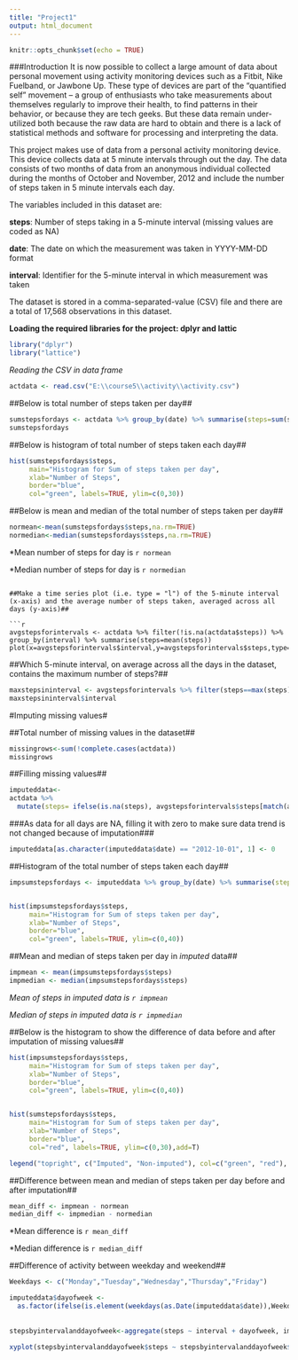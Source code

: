 ---
title: "Project1"
output: html_document
---

```{r setup, include=FALSE}
knitr::opts_chunk$set(echo = TRUE)
```

###Introduction
It is now possible to collect a large amount of data about personal movement using activity monitoring devices such as a Fitbit, Nike Fuelband, or Jawbone Up. These type of devices are part of the “quantified self” movement – a group of enthusiasts who take measurements about themselves regularly to improve their health, to find patterns in their behavior, or because they are tech geeks. But these data remain under-utilized both because the raw data are hard to obtain and there is a lack of statistical methods and software for processing and interpreting the data.

This project makes use of data from a personal activity monitoring device. This device collects data at 5 minute intervals through out the day. The data consists of two months of data from an anonymous individual collected during the months of October and November, 2012 and include the number of steps taken in 5 minute intervals each day.

The variables included in this dataset are:

**steps**: Number of steps taking in a 5-minute interval (missing values are coded as NA)

**date**: The date on which the measurement was taken in YYYY-MM-DD format

**interval**: Identifier for the 5-minute interval in which measurement was taken

The dataset is stored in a comma-separated-value (CSV) file and there are a total of 17,568 observations in this dataset.


**Loading the required libraries for the project: dplyr and lattic**
```{r}
library("dplyr")
library("lattice")
```

*Reading the CSV in data frame*
```{r}
actdata <- read.csv("E:\\course5\\activity\\activity.csv")
```

##Below is total number of steps taken per day##
```{r}
sumstepsfordays <- actdata %>% group_by(date) %>% summarise(steps=sum(steps))
sumstepsfordays
```
##Below is histogram of total number of steps taken each day##
```{r}
hist(sumstepsfordays$steps,
     main="Histogram for Sum of steps taken per day",
     xlab="Number of Steps",
     border="blue",
     col="green", labels=TRUE, ylim=c(0,30))

```


##Below is mean and median of the total number of steps taken per day##
```{r}

normean<-mean(sumstepsfordays$steps,na.rm=TRUE)
normedian<-median(sumstepsfordays$steps,na.rm=TRUE)
```

*Mean number of steps for day is `r normean`

*Median number of steps for day is `r normedian`


```

##Make a time series plot (i.e. type = "l") of the 5-minute interval (x-axis) and the average number of steps taken, averaged across all days (y-axis)##

```{r}
avgstepsforintervals <- actdata %>% filter(!is.na(actdata$steps)) %>% group_by(interval) %>% summarise(steps=mean(steps))
plot(x=avgstepsforintervals$interval,y=avgstepsforintervals$steps,type="l",ylim=c(0,200))

```

##Which 5-minute interval, on average across all the days in the dataset, contains the maximum number of steps?##
```{r}
maxstepsininterval <- avgstepsforintervals %>% filter(steps==max(steps))
maxstepsininterval$interval
```

#Imputing missing values#

##Total number of missing values in the dataset##
```{r}
missingrows<-sum(!complete.cases(actdata))
missingrows

```
##Filling missing values##
```{r}
imputeddata<-
actdata %>% 
  mutate(steps= ifelse(is.na(steps), avgstepsforintervals$steps[match(actdata$interval,avgstepsforintervals$interval)], steps))


```

###As data for all days are NA, filling it with zero to make sure data trend is not changed because of imputation###
```{r}
imputeddata[as.character(imputeddata$date) == "2012-10-01", 1] <- 0


```

##Histogram of the total number of steps taken each day##
```{r}
impsumstepsfordays <- imputeddata %>% group_by(date) %>% summarise(steps=sum(steps))


hist(impsumstepsfordays$steps,
     main="Histogram for Sum of steps taken per day",
     xlab="Number of Steps",
     border="blue",
     col="green", labels=TRUE, ylim=c(0,40))

```

##Mean and median of steps taken per day in *imputed* data##
```{r}
impmean <- mean(impsumstepsfordays$steps)
impmedian <- median(impsumstepsfordays$steps)
```
*Mean of steps in imputed data is `r impmean`*

*Median of steps in imputed data is `r impmedian`*

##Below is the histogram to show the difference of data before and after imputation of missing values##
```{r}
hist(impsumstepsfordays$steps,
     main="Histogram for Sum of steps taken per day",
     xlab="Number of Steps",
     border="blue",
     col="green", labels=TRUE, ylim=c(0,40))


hist(sumstepsfordays$steps,
     main="Histogram for Sum of steps taken per day",
     xlab="Number of Steps",
     border="blue",
     col="red", labels=TRUE, ylim=c(0,30),add=T)

legend("topright", c("Imputed", "Non-imputed"), col=c("green", "red"), lwd=10)
```


##Difference between mean and median of steps taken per day before and after imputation##
```{r}
mean_diff <- impmean - normean
median_diff <- impmedian - normedian
```
*Mean difference is `r mean_diff`

*Median difference is `r median_diff`


##Difference of activity between weekday and weekend##
```{r}
Weekdays <- c("Monday","Tuesday","Wednesday","Thursday","Friday")

imputeddata$dayofweek <- 
  as.factor(ifelse(is.element(weekdays(as.Date(imputeddata$date)),Weekdays),"weekday","weekend"))
            
            
stepsbyintervalanddayofweek<-aggregate(steps ~ interval + dayofweek, imputeddata, mean)

xyplot(stepsbyintervalanddayofweek$steps ~ stepsbyintervalanddayofweek$interval|stepsbyintervalanddayofweek$dayofweek, main="Average Steps per Day by Interval",xlab="Interval", ylab="Steps",layout=c(1,2), type="l")


```